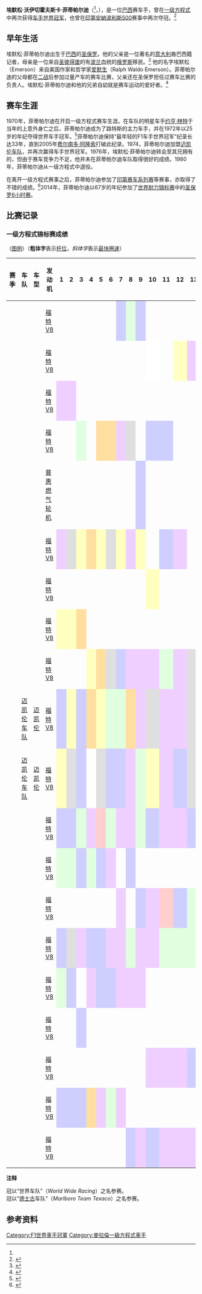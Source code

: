 {{noteTA
|G1=F1
|G2=TO
|G3=Transport
|1=zh-cn:埃默松·菲蒂帕尔迪;zh-tw:埃默森·菲蒂帕爾迪;zh-hk:艾馬臣·菲迪帕迪;
|2=zh-cn:埃默松;zh-tw:埃默森;zh-hk:艾馬臣;
|3=zh-cn:菲蒂帕尔迪;zh-tw:菲蒂帕爾迪;zh-hk:菲迪帕迪;
}}
{{Infobox person
| name = 埃默松·菲蒂帕尔迪<br>
Emerson Fittipaldi
| image = Emerson Fittipaldi.jpg
| caption = 2008年的菲蒂帕尔迪
| nationality = {{BRA}}
| birth_date = {{birth date and age|1946|12|12|df=y}}
| birth_place = {{BRA}}[[圣保罗|圣保罗]]
| relatives = {{le|威尔森·菲蒂帕尔迪|Wilson Fittipaldi}}<small>（哥哥）</small><br>{{le|克里斯蒂安·菲蒂帕尔迪|Christian Fittipaldi}}<small>（侄子）</small><br>{{le|马克斯·帕皮斯|Max Papis}}<small>（[[女婿|女婿]]）</small><br>[[彼得罗·菲蒂帕尔迪|彼得罗·菲蒂帕尔迪]]<small>（孙子）</small><br>{{le|恩佐·菲蒂帕尔迪|Enzo Fittipaldi}}<small>（孙子）</small>
| signature = File:Emerson Fittipaldi autograph.png
| signature_size     = 
| signature_alt      = 
| module = {{Infobox F1 driver
| child=yes 
| Years = {{le|1970年一级方程式赛季|1970 Formula One Season|1970}}–{{le|1972年一级方程式赛季|1980 Formula One Season|1980}}
| Team(s) = {{le|蓮花車隊 (1954年)|Team_Lotus|蓮花}}、[[迈凯伦车队|迈凯伦]]、{{le|菲蒂帕尔迪车队|Fittipaldi Automotive|菲蒂帕尔迪}}
| Races = 149（144次发车）
| Championships = 2（{{le|1972年一级方程式赛季|1972 Formula One Season|1972}}、{{le|1974年一级方程式赛季|1974 Formula One Season|1974}}）
| Wins = 14
| Podiums = 35
| Points = 281
| Poles = 6
| Fastest laps = 6
| First race = {{le|1970年英国大奖赛|1970 British Grand Prix}}
| First win = {{le|1970年美国大奖赛|1970 United States Grand Prix}}
| Last win = {{le|1975年英国大奖赛|1975 British Grand Prix}}
| Last race = {{le|1980年美国大奖赛|1980 United States Grand Prix}}
}}
}}
'''埃默松·沃伊切霍夫斯卡·菲蒂帕尔迪'''（{{lang-pt|Emerson Wojciechowska Fittipaldi}}<ref name=Grande/>，{{bd|1946年|12月12日|catIdx=Fittipaldi}}），是一位[[巴西|巴西]]赛车手，曾在[[一级方程式赛车|一级方程式]]中两次获得[[F1世界车手冠军列表|车手世界冠军]]，也曾在[[印第安納波利斯500|印第安納波利斯500]]赛事中两次夺冠。<ref>{{Cite web|url=http://gptotal.com.br/quando-jim-clark-tentou-e-nao-conseguiu/|title=Quando Jim Clark tentou – e não conseguiu|date=2015-07-22|publisher=GP Total|author=Marcel Pilatti|language=pt|access-date=2022-01-20|archive-date=2022-01-20|archive-url=https://web.archive.org/web/20220120092415/http://gptotal.com.br/quando-jim-clark-tentou-e-nao-conseguiu/}}</ref>

==早年生活==
埃默松·菲蒂帕尔迪出生于[[巴西|巴西]]的[[圣保罗|圣保罗]]。他的父亲是一位著名的[[意大利|意大利]]裔巴西籍记者，母亲是一位来自[[圣彼得堡|圣彼得堡]]的有[[波兰|波兰]]血统的[[俄罗斯|俄罗斯]]移民。<ref>{{cite web|url=http://www.comune.trecchina.pz.it/Trecchina_Storia.aspx|title=Trecchina, un po' di storia|author=Comune di Trecchina|language=pt|access-date=2016-03-17|archive-url=https://web.archive.org/web/20160306010715/http://www.comune.trecchina.pz.it/Trecchina_Storia.aspx|archive-date=2016-03-06|url-status=dead}}</ref>
他的名字埃默松（Emerson）来自美国作家和哲学家[[爱默生|爱默生]]（Ralph Waldo Emerson）。菲蒂帕尔迪的父母都在[[二战|二战]]后参加过量产车的赛车比赛，父亲还在圣保罗担任过赛车比赛的负责人。埃默松·菲蒂帕尔迪和他的兄弟{{le|威尔森·菲蒂帕尔迪|Wilson Fittipaldi}}自幼就是赛车运动的爱好者。<ref>{{cite web |url= http://en.espn.co.uk/f1/motorsport/driver/926.html |title= Emerson Fittipaldi |language= en |access-date= 2018-02-07 |publisher= [[ESPN|ESPN]] |archive-date= 2016-07-14 |archive-url= https://web.archive.org/web/20160714143954/http://en.espn.co.uk/f1/motorsport/driver/926.html }}</ref>
==赛车生涯==
1970年，菲蒂帕尔迪在{{le|蓮花車隊 (1954年)|Team_Lotus|蓮花車隊}}开启一级方程式赛车生涯。在车队的明星车手[[约亨·林特|约亨·林特]]于当年的{{le|1970年意大利大奖赛|1970 Italian Grand Prix|意大利大奖赛}}上意外身亡之后，菲蒂帕尔迪成为了路特斯的主力车手，并在1972年以25岁的年纪夺得世界车手冠军。<ref name=Grande>{{Cite web|date=2020-07-18|title=Na Garagem: Fittipaldi estreia na Fórmula 1 e fecha GP da Inglaterra em 8º - Fórmula 1|url=https://www.grandepremio.com.br/f1/noticias/na-garagem-fittipaldi-estreia-na-formula-1-e-fecha-gp-da-inglaterra-em-8o/|language=pt|access-date=2021-02-01|website=Grande Prêmio|archive-date=2022-01-20|archive-url=https://web.archive.org/web/20220120143603/https://www.grandepremio.com.br/f1/noticias/na-garagem-fittipaldi-estreia-na-formula-1-e-fecha-gp-da-inglaterra-em-8o/}}</ref>菲蒂帕尔迪保持“最年轻的F1车手世界冠军”纪录长达33年，直到2005年[[费尔南多·阿隆索|费尔南多·阿隆索]]打破此纪录。1974，菲蒂帕尔迪加盟[[迈凯伦车队|迈凯伦车队]]，并再次赢得车手世界冠军。1976年，埃默松·菲蒂帕尔迪转会至其兄{{le|威尔森·菲蒂帕尔迪|Wilson Fittipaldi}}拥有的{{le|菲蒂帕尔迪车队|Fittipaldi Automotive}}，但由于赛车竞争力不足，他并未在菲蒂帕尔迪车队取得很好的成绩。1980年，菲蒂帕尔迪从一级方程式中退役。

在离开一级方程式赛事之后，菲蒂帕尔迪参加了[[印第赛车系列赛|印第赛车系列赛]]等赛事，亦取得了不错的成绩。<ref>{{cite web|url=https://www.motorsportmagazine.com/database/drivers/emerson-fittipaldi|title=Emerson Fittipaldi|language=en|access-date=2018-02-07|archive-date=2022-01-20|archive-url=https://web.archive.org/web/20220120091849/https://www.motorsportmagazine.com/database/drivers/emerson-fittipaldi/}}</ref>2014年，菲蒂帕尔迪以67岁的年纪参加了[[世界耐力锦标赛|世界耐力锦标赛]]中的[[2014年世界耐力锦标赛#赛历|圣保罗6小时赛]]。
==比赛记录==
===一级方程式锦标赛成绩===
（[[:Template:F1_driver_results_legend_2|图例]]）（'''粗体字'''表示[[杆位|杆位]]，''斜体字''表示[[最快圈速|最快圈速]]）
{| class="wikitable" style="text-align:center; font-size:90%"
! 赛季
! 车队
! 车型
! 发动机
! 1
! 2
! 3
! 4
! 5
! 6
! 7
! 8
! 9
! 10
! 11
! 12
! 13
! 14
! 15
! 16
! 17
! 名次
! [[一级方程式积分系统|积分]]
|-
|rowspan=2| {{le|1970年一级方程式赛季|1970 Formula One Season|1970}}
!rowspan=2| {{le|蓮花車隊 (1954年)|Team_Lotus|路特斯车队}}
! {{le|蓮花車隊 (1954年)|Team_Lotus|路特斯}}{{le|路特斯49|Lotus 49|49C}}
! [[福特汽车|福特]][[V8发动机|V8]]
| {{le|1970年南非大奖赛|1970 South African Grand Prix|南}}<br />
| {{le|1970年西班牙大奖赛|1970 Spanish Grand Prix|西}}<br />
| {{le|1970年摩纳哥大奖赛|1970 Monaco Grand Prix|摩}}<br />
| {{le|1970年比利时大奖赛|1970 Belgian Grand Prix|比}}<br />
| {{le|1970年荷兰大奖赛|1970 Dutch Grand Prix|荷}}<br />
| {{le|1970年法国大奖赛|1970 French Grand Prix|法}}<br />
|style="background:#CFCFFF;"| {{le|1970年英国大奖赛|1970 British Grand Prix|英}}<br />{{small|8}}
|style="background:#DFFFDF;"| {{le|1970年德国大奖赛|1970 German Grand Prix|德}}<br />{{small|4}}
|style="background:#CFCFFF;"| {{le|1970年奥地利大奖赛|1970 Austrian Grand Prix|奥}}<br />{{small|15}}
|
|
|
|
|
|
|
|
!rowspan=2| 第10名
!rowspan=2| 12
|-
! {{le|蓮花車隊 (1954年)|Team_Lotus|路特斯}}{{le|路特斯72|Lotus 72|72C}}
! [[福特汽车|福特]][[V8发动机|V8]]
|
|
|
|
|
|
|
|
|
|style="background:#FFFFFF;"| {{le|1970年意大利大奖赛|1970 Italian Grand Prix|-{zh-hans:意; zh-tw:義; zh-hk:意;}-}}<br />{{small|DNS}}
| {{le|1970年加拿大大奖赛|1970 Canadian Grand Prix|加}}<br />
|style="background:#FFFFBF;"| {{le|1970年美国大奖赛|1970 United States Grand Prix|美}}<br />{{small|1}}
|style="background:#EFCFFF;"| {{le|1970年墨西哥大奖赛|1970 Mexican Grand Prix|墨}}<br />{{small|Ret}}
|
|
|
|
|-
|rowspan=3| {{le|1971年一级方程式赛季|1971 Formula One Season|1971}}
!rowspan=2| {{le|蓮花車隊 (1954年)|Team_Lotus|路特斯车队}}
! {{le|蓮花車隊 (1954年)|Team_Lotus|路特斯}}{{le|路特斯72|Lotus 72|72C}}
! [[福特汽车|福特]][[V8发动机|V8]]
|style="background:#EFCFFF;"| {{le|1970年南非大奖赛|1971 South African Grand Prix|南}}<br />{{small|Ret}}
|style="background:#EFCFFF;"| {{le|1970年西班牙大奖赛|1971 Spanish Grand Prix|西}}<br />{{small|Ret}}
|
|
|
|
|
|
|
|
|
|
|
|
|
|
|
!rowspan=3| 第6名
!rowspan=3| 16
|-
! {{le|蓮花車隊 (1954年)|Team_Lotus|路特斯}}{{le|路特斯72|Lotus 72|72D}}
! [[福特汽车|福特]][[V8发动机|V8]]
|
|
|style="background:#DFFFDF;"| {{le|1971年摩纳哥大奖赛|1971 Monaco Grand Prix|摩}}<br />{{small|5}}
| {{le|1971年荷兰大奖赛|1971 Dutch Grand Prix|荷}}<br />
|style="background:#FFDF9F;"| {{le|1971年法国大奖赛|1971 French Grand Prix|法}}<br />{{small|3}}
|style="background:#FFDF9F;"| {{le|1971年英国大奖赛|1971 British Grand Prix|英}}<br />{{small|3}}
|style="background:#EFCFFF;"| {{le|1971年德国大奖赛|1971 German Grand Prix|德}}<br />{{small|Ret}}
|style="background:#DFDFDF;"| {{le|1971年澳大利亚大奖赛|1971 Austrian Grand Prix|奥}}<br />{{small|2}}
|
|style="background:#CFCFFF;"| {{le|1971年加拿大大奖赛|1971 Canadian Grand Prix|加}}<br />{{small|7}}
|style="background:#CFCFFF;"| {{le|1971年美国大奖赛|1971 United States Grand Prix|美}}<br />{{small|NC}}
|
|
|
|
|
|
|-
! {{le|蓮花車隊 (1954年)|Team_Lotus|路特斯车队}}{{ref|1|1}}
! {{le|蓮花車隊 (1954年)|Team_Lotus|路特斯}}{{le|路特斯56|Lotus 56|56B}}
! [[普惠公司|普惠]][[燃气轮机|燃气轮机]]
|
|
|
|
|
|
|
|
|style="background:#CFCFFF;"| {{le|1971年意大利大奖赛|1971 Italian Grand Prix|-{zh-hans:意; zh-tw:義; zh-hk:意;}-}}<br />{{small|8}}
|
|
|
|
|
|
|
|
|-
|rowspan=2| {{le|1972 Formula One Season|1972年一级方程式赛季|1972}}
! {{le|蓮花車隊 (1954年)|Team_Lotus|路特斯车队}}
! {{le|蓮花車隊 (1954年)|Team_Lotus|路特斯}}{{le|路特斯72|Lotus 72|72D}}
! [[福特汽车|福特]][[V8发动机|V8]]
|style="background:#EFCFFF;"| {{le|1972年阿根廷大奖赛|1972 Argentine Grand Prix|阿}}<br />{{small|Ret}}
|style="background:#DFDFDF;"| {{le|1972年南非大奖赛|1972 South African Grand Prix|南}}<br />{{small|2}}
|style="background:#FFFFBF;"| {{le|1972年西班牙大奖赛|1972 Spanish Grand Prix|西}}<br />{{small|1}}
|style="background:#FFDF9F;"| '''{{le|1972年摩纳哥大奖赛|1972 Monaco Grand Prix|摩}}'''<br />{{small|3}}
|style="background:#FFFFBF;"| '''{{le|1972年比利时大奖赛|1972 Belgian Grand Prix|比}}'''<br />{{small|1}}
|style="background:#DFDFDF;"| {{le|1972年法国大奖赛|1972 French Grand Prix|法}}<br />{{small|2}}
|style="background:#FFFFBF;"| {{le|1972年英国大奖赛|1972 British Grand Prix|英}}<br />{{small|1}}
|style="background:#EFCFFF;"| {{le|1972年德国大奖赛|1972 German Grand Prix|德}}<br />{{small|Ret}}
|style="background:#FFFFBF;"| '''{{le|1972年奥地利大奖赛|1972 Austrian Grand Prix|奥}}'''<br />{{small|1}}
|
|style="background:#CFCFFF;"| {{le|1972年加拿大大奖赛|1972 Canadian Grand Prix|加}}<br />{{small|11}}
|style="background:#EFCFFF;"| {{le|1972年美国大奖赛|1972 United States Grand Prix|美}}<br />{{small|Ret}}
|
|
|
|
|
|style="background:#FFFFBF;" rowspan=2| '''冠军'''
|style="background:#FFFFBF;" rowspan=2| '''61'''
|-
! {{le|蓮花車隊 (1954年)|Team_Lotus|路特斯车队}}{{ref|1|1}}
! {{le|蓮花車隊 (1954年)|Team_Lotus|路特斯}}{{le|路特斯72|Lotus 72|72D}}
! [[福特汽车|福特]][[V8发动机|V8]]
|
|
|
|
|
|
|
|
|
|style="background:#FFFFBF;"| {{le|1972年意大利大奖赛|1972 Italian Grand Prix|-{zh-hans:意; zh-tw:義; zh-hk:意;}-}}<br />{{small|1}}
|
|
|
|
|
|
|
|-
|rowspan=2| {{le|1973 Formula One Season|1973年一级方程式赛季|1973}}
!rowspan=2| {{le|蓮花車隊 (1954年)|Team_Lotus|路特斯车队}}
! {{le|蓮花車隊 (1954年)|Team_Lotus|路特斯}}{{le|路特斯72|Lotus 72|72D}}
! [[福特汽车|福特]][[V8发动机|V8]]
|style="background:#FFFFBF;"| ''{{le|1973年阿根廷大奖赛|1973 Argentine Grand Prix|阿}}''<br />{{small|1}}
|style="background:#FFFFBF;"| ''{{le|1973年巴西大奖赛|1973 Brazilian Grand Prix|巴}}''<br />{{small|1}}
|style="background:#FFDF9F;"| ''{{le|1973年南非大奖赛|1973 South African Grand Prix|南}}''<br />{{small|3}}
|
|
|
|
|
|
|
|
|
|
|
|
|
|
|style="background:#DFDFDF;" rowspan=2| '''亚军'''
|style="background:#DFDFDF;" rowspan=2| '''55'''
|-
! {{le|蓮花車隊 (1954年)|Team_Lotus|路特斯}}{{le|路特斯72|Lotus 72|72E}}
! [[福特汽车|福特]][[V8发动机|V8]]
|
|
|
|style="background:#FFFFBF;"| {{le|1973年西班牙大奖赛|1973 Spanish Grand Prix|西}}<br />{{small|1}}
|style="background:#FFDF9F;"| {{le|1973年比利时大奖赛|1973 Belgian Grand Prix|比}}<br />{{small|3}}
|style="background:#DFDFDF;"| ''{{le|1973年摩纳哥大奖赛|1973 Monaco Grand Prix|摩}}''<br />{{small|2}}
|style="background:#CFCFFF;"| {{le|1973年瑞典大奖赛|1973 Swedish Grand Prix|瑞}}<br />{{small|12}}
|style="background:#EFCFFF;"| {{le|1973年法国大奖赛|1973 French Grand Prix|法}}<br />{{small|Ret}}
|style="background:#EFCFFF;"| {{le|1973年英国大奖赛|1973 British Grand Prix|英}}<br />{{small|Ret}}
|style="background:#EFCFFF;"| {{le|1973年荷兰大奖赛|1973 Dutch Grand Prix|荷}}<br />{{small|Ret}}
|style="background:#DFFFDF;"| {{le|1973年德国大奖赛|1973 German Grand Prix|德}}<br />{{small|6}}
|style="background:#EFCFFF;"| '''{{le|1973年奥地利大奖赛|1973 Austrian Grand Prix|奥}}'''<br />{{small|Ret}}
|style="background:#DFDFDF;"| {{le|1973年意大利大奖赛|1973 Italian Grand Prix|-{zh-hans:意; zh-tw:義; zh-hk:意;}-}}<br />{{small|2}}
|style="background:#DFDFDF;"| ''{{le|1973年加拿大大奖赛|1973 Canadian Grand Prix|加}}''<br />{{small|2}}
|style="background:#DFFFDF;"| {{le|1973年美国大奖赛|1973 United States Grand Prix|美}}<br />{{small|6}}
|
|
|-
| {{le|1974年一级方程式赛季|1974 Formula One Season|1974}}
! [[迈凯伦车队|迈凯伦车队]]{{ref|2|2}}
! [[迈凯伦车队|迈凯伦]]{{le|迈凯伦M23|McLaren M23|M23}}
! [[福特汽车|福特]][[V8发动机|V8]]
|style="background:#CFCFFF;"| {{le|1974年阿根廷大奖赛|1974 Argentine Grand Prix|阿}}<br />{{small|10}}
|style="background:#FFFFBF;"| '''{{le|1974年巴西大奖赛|1974 Brazilian Grand Prix|巴}}'''<br />{{small|1}}
|style="background:#CFCFFF;"| {{le|1974年南非大奖赛|1974 South African Grand Prix|南}}<br />{{small|7}}
|style="background:#FFDF9F;"| {{le|1974年西班牙大奖赛|1974 Spanish Grand Prix|西}}<br />{{small|3}}
|style="background:#FFFFBF;"| {{le|1974年比利时大奖赛|1974 Belgian Grand Prix|比}}<br />{{small|1}}
|style="background:#DFFFDF;"| {{le|1974年摩纳哥大奖赛|1974 Monaco Grand Prix|摩}}<br />{{small|5}}
|style="background:#DFFFDF;"| {{le|1974年瑞典大奖赛|1974 Swedish Grand Prix|瑞}}<br />{{small|4}}
|style="background:#FFDF9F;"| {{le|1974年荷兰大奖赛|1974 Dutch Grand Prix|荷}}<br />{{small|3}}
|style="background:#EFCFFF;"| {{le|1974年法国大奖赛|1974 French Grand Prix|法}}<br />{{small|Ret}}
|style="background:#DFDFDF;"| {{le|1974年英国大奖赛|1974 British Grand Prix|英}}<br />{{small|2}}
|style="background:#EFCFFF;"| {{le|1974年德国大奖赛|1974 German Grand Prix|德}}<br />{{small|Ret}}
|style="background:#EFCFFF;"| {{le|1974年奥地利大奖赛|1974 Austrian Grand Prix|奥}}<br />{{small|Ret}}
|style="background:#DFDFDF;"| {{le|1974年意大利大奖赛|1974 Italian Grand Prix|-{zh-hans:意; zh-tw:義; zh-hk:意;}-}}<br />{{small|2}}
|style="background:#FFFFBF;"| '''{{le|1974年加拿大大奖赛|1974 Canadian Grand Prix|加}}'''<br />{{small|1}}
|style="background:#DFFFDF;"| {{le|1974年美国大奖赛|1974 United States Grand Prix|美}}<br />{{small|4}}
|
|
|style="background:#FFFFBF;"| '''冠军'''
|style="background:#FFFFBF;"| '''55'''
|-
| {{le|1975年一级方程式赛季|1975 Formula One Season|1975}}
! [[迈凯伦车队|迈凯伦车队]]
! [[迈凯伦车队|迈凯伦]]{{le|迈凯伦M23|McLaren M23|M23}}
! [[福特汽车|福特]][[V8发动机|V8]]
|style="background:#FFFFBF;"| {{le|1975年阿根廷大奖赛|1975 Argentine Grand Prix|阿}}<br />{{small|1}}
|style="background:#DFDFDF;"| {{le|1975年巴西大奖赛|1975 Brazilian Grand Prix|巴}}<br />{{small|2}}
|style="background:#CFCFFF;"| {{le|1975年南非大奖赛|1975 South African Grand Prix|南}}<br />{{small|NC}}
|style="background:#FFFFFF;"| {{le|1975年西班牙大奖赛|1975 Spanish Grand Prix|西}}<br />{{small|DNS}}
|style="background:#DFDFDF;"| {{le|1975年摩纳哥大奖赛|1975 Monaco Grand Prix|摩}}<br />{{small|2}}
|style="background:#CFCFFF;"| {{le|1975年比利时大奖赛|1975 Belgian Grand Prix|比}}<br />{{small|7}}
|style="background:#CFCFFF;"| {{le|1975年瑞典大奖赛|1975 Swedish Grand Prix|瑞}}<br />{{small|8}}
|style="background:#EFCFFF;"| {{le|1975年荷兰大奖赛|1975 Dutch Grand Prix|荷}}<br />{{small|Ret}}
|style="background:#DFFFDF;"| {{le|1975年法国大奖赛|1975 French Grand Prix|法}}<br />{{small|4}}
|style="background:#FFFFBF;"| {{le|1975年英国大奖赛|1975 British Grand Prix|英}}<br />{{small|1}}
|style="background:#EFCFFF;"| {{le|1975年德国大奖赛|1975 German Grand Prix|德}}<br />{{small|Ret}}
|style="background:#CFCFFF;"| {{le|1975年奥地利大奖赛|1975 Austrian Grand Prix|奥}}<br />{{small|9}}
|style="background:#DFDFDF;"| {{le|1975年意大利大奖赛|1975 Italian Grand Prix|-{zh-hans:意; zh-tw:義; zh-hk:意;}-}}<br />{{small|2}}
|style="background:#DFDFDF;"| ''{{le|1975年美国大奖赛|1975 United States Grand Prix|美}}''<br />{{small|2}}
|
|
|
|style="background:#DFDFDF;"| '''亚军'''
|style="background:#DFDFDF;"| '''45'''
|-
| {{le|1976年一级方程式赛季|1976 Formula One Season|1976}}
! {{le|菲蒂帕尔迪车队|Fittipaldi Automotive}}
! {{le|菲蒂帕尔迪车队|Fittipaldi Automotive|菲蒂帕尔迪}}{{le|菲蒂帕尔迪FD04|Fittipaldi FD04|FD04}}
! [[福特汽车|福特]][[V8发动机|V8]]
|style="background:#CFCFFF;"| {{le|1976年巴西大奖赛|1976 Brazilian Grand Prix|巴}}<br />{{small|13}}
|style="background:#CFCFFF;"| {{le|1976年南非大奖赛|1976 South African Grand Prix|南}}<br />{{small|17}}
|style="background:#DFFFDF;"| {{le|1976年美国西部大奖赛|1976 United States Grand Prix West|美西}}<br />{{small|6}}
|style="background:#EFCFFF;"| {{le|1976年西班牙大奖赛|1976 Spanish Grand Prix|西}}<br />{{small|Ret}}
|style="background:#FFCFCF;"| {{le|1976年比利时大奖赛|1976 Belgian Grand Prix|比}}<br />{{small|DNQ}}
|style="background:#DFFFDF;"| {{le|1976年摩纳哥大奖赛|1976 Monaco Grand Prix|摩}}<br />{{small|6}}
|style="background:#EFCFFF;"| {{le|1976年瑞典大奖赛|1976 Swedish Grand Prix|瑞}}<br />{{small|Ret}}
|style="background:#EFCFFF;"| {{le|1976年法国大奖赛|1976 French Grand Prix|法}}<br />{{small|Ret}}
|style="background:#DFFFDF;"| {{le|1976年英国大奖赛|1976 British Grand Prix|英}}<br />{{small|6}}
|style="background:#CFCFFF;"| {{le|1976年德国大奖赛|1976 German Grand Prix|德}}<br />{{small|13}}
|style="background:#EFCFFF;"| {{le|1976年奥地利大奖赛|1976 Austrian Grand Prix|奥}}<br />{{small|Ret}}
|style="background:#EFCFFF;"| {{le|1976年荷兰大奖赛|1976 Dutch Grand Prix|荷}}<br />{{small|Ret}}
|style="background:#CFCFFF;"| {{le|1976年意大利大奖赛|1976 Italian Grand Prix|-{zh-hans:意; zh-tw:義; zh-hk:意;}-}}<br />{{small|15}}
|style="background:#EFCFFF;"| {{le|1976年加拿大大奖赛|1976 Canadian Grand Prix|加}}<br />{{small|Ret}}
|style="background:#CFCFFF;"| {{le|1976年美国大奖赛|1976 United States Grand Prix|美}}<br />{{small|9}}
|style="background:#EFCFFF;"| {{le|1976年日本大奖赛|1976 Japanese Grand Prix|日}}<br />{{small|Ret}}
|
! 第17名
! 3
|-
|rowspan=2| {{le|1977年一级方程式赛季|1977 Formula One Season|1977}}
!rowspan=2| {{le|菲蒂帕尔迪车队|Fittipaldi Automotive}}
! {{le|菲蒂帕尔迪车队|Fittipaldi Automotive|菲蒂帕尔迪}}{{le|菲蒂帕尔迪FD04|Fittipaldi FD04|FD04}}
! [[福特汽车|福特]][[V8发动机|V8]]
|style="background:#DFFFDF;"| {{le|1977年阿根廷大奖赛|1977 Argentine Grand Prix|阿}}<br />{{small|4}}
|style="background:#DFFFDF;"| {{le|1977年巴西大奖赛|1977 Brazilian Grand Prix|巴}}<br />{{small|4}}
|style="background:#CFCFFF;"| {{le|1977年南非大奖赛|1977 South African Grand Prix|南}}<br />{{small|10}}
|style="background:#DFFFDF;"| {{le|1977年美国西部大奖赛|1977 United States Grand Prix West|美西}}<br />{{small|5}}
|style="background:#CFCFFF;"| {{le|1977年西班牙大奖赛|1977 Spanish Grand Prix|西}}<br />{{small|14}}
|style="background:#EFCFFF;"| {{le|1977年摩纳哥大奖赛|1977 Monaco Grand Prix|摩}}<br />{{small|Ret}}
|
|style="background:#CFCFFF;"| {{le|1977年瑞典大奖赛|1977 Swedish Grand Prix|瑞}}<br />{{small|18}}
|
|
|
|
|
|
|
|
|
!rowspan=2| 第12名
!rowspan=2| 11
|-
! {{le|菲蒂帕尔迪车队|Fittipaldi Automotive|菲蒂帕尔迪}}{{le|菲蒂帕尔迪F5|Fittipaldi F5|F5}}
! [[福特汽车|福特]][[V8发动机|V8]]
|
|
|
|
|
|
|style="background:#EFCFFF;"| {{le|1977年比利时大奖赛|1977 Belgian Grand Prix|比}}<br />{{small|Ret}}
|
|style="background:#CFCFFF;"| {{le|1977年法国大奖赛|1977 French Grand Prix|法}}<br />{{small|11}}
|style="background:#EFCFFF;"| {{le|1977年英国大奖赛|1977 British Grand Prix|英}}<br />{{small|Ret}}
|style="background:#FFCFCF;"| {{le|1977年德国大奖赛|1977 German Grand Prix|德}}<br />{{small|DNQ}}
|style="background:#CFCFFF;"| {{le|1977年奥地利大奖赛|1977 Austrian Grand Prix|奥}}<br />{{small|11}}
|style="background:#DFFFDF;"| {{le|1977年荷兰大奖赛|1977 Dutch Grand Prix|荷}}<br />{{small|4}}
|style="background:#FFCFCF;"| {{le|1977年意大利大奖赛|1977 Italian Grand Prix|-{zh-hans:意; zh-tw:義; zh-hk:意;}-}}<br />{{small|DNQ}}
|style="background:#CFCFFF;"| {{le|1977年美国大奖赛|1977 United States Grand Prix|美}}<br />{{small|13}}
|style="background:#EFCFFF;"| {{le|1977年加拿大大奖赛|1977 Canadian Grand Prix|加}}<br />{{small|Ret}}
| {{le|1977年日本大奖赛|1977 Japanese Grand Prix|日}}<br />
|-
| {{le|1978年一级方程式赛季|1978 Formula One season|1978}}
! {{le|菲蒂帕尔迪车队|Fittipaldi Automotive}}
! {{le|菲蒂帕尔迪车队|Fittipaldi Automotive|菲蒂帕尔迪}}{{le|菲蒂帕尔迪F5|Fittipaldi F5|F5A}}
! [[福特汽车|福特]][[V8发动机|V8]]
|style="background:#CFCFFF;"| {{le|1978年阿根廷大奖赛|1978 Argentine Grand Prix|阿}}<br />{{small|9}}
|style="background:#DFDFDF;"| {{le|1978年巴西大奖赛|1978 Brazilian Grand Prix|巴}}<br />{{small|2}}
|style="background:#EFCFFF;"| {{le|1978年南非大奖赛|1978 South African Grand Prix|南}}<br />{{small|Ret}}
|style="background:#CFCFFF;"| {{le|1978年美国西部大奖赛|1978 United States Grand Prix West|美西}}<br />{{small|8}}
|style="background:#CFCFFF;"| {{le|1978年摩纳哥大奖赛|1978 Monaco Grand Prix|摩}}<br />{{small|9}}
|style="background:#EFCFFF;"| {{le|1978年比利时大奖赛|1978 Belgian Grand Prix|比}}<br />{{small|Ret}}
|style="background:#EFCFFF;"| {{le|1978年西班牙大奖赛|1978 Spanish Grand Prix|西}}<br />{{small|Ret}}
|style="background:#DFFFDF;"| {{le|1978年瑞典大奖赛|1978 Swedish Grand Prix|瑞}}<br />{{small|6}}
|style="background:#EFCFFF;"| {{le|1978年法国大奖赛|1978 French Grand Prix|法}}<br />{{small|Ret}}
|style="background:#EFCFFF;"| {{le|1978年英国大奖赛|1978 British Grand Prix|英}}<br />{{small|Ret}}
|style="background:#DFFFDF;"| {{le|1978年德国大奖赛|1978 German Grand Prix|德}}<br />{{small|4}}
|style="background:#DFFFDF;"| {{le|1978年奥地利大奖赛|1978 Austrian Grand Prix|奥}}<br />{{small|4}}
|style="background:#DFFFDF;"| {{le|1978年荷兰大奖赛|1978 Dutch Grand Prix|荷}}<br />{{small|5}}
|style="background:#CFCFFF;"| {{le|1978年意大利大奖赛|1978 Italian Grand Prix|-{zh-hans:意; zh-tw:義; zh-hk:意;}-}}<br />{{small|8}}
|style="background:#DFFFDF;"| {{le|1978年美国大奖赛|1978 United States Grand Prix|美}}<br />{{small|5}}
|style="background:#EFCFFF;"| {{le|1978年加拿大大奖赛|1978 Canadian Grand Prix|加}}<br />{{small|Ret}}
|
! 第10名
! 17
|-
|rowspan=3| {{le|1979年一级方程式赛季|1979 Formula One Season|1979}}
!rowspan=3| {{le|菲蒂帕尔迪车队|Fittipaldi Automotive}}
! {{le|菲蒂帕尔迪车队|Fittipaldi Automotive|菲蒂帕尔迪}}{{le|菲蒂帕尔迪F5|Fittipaldi F5|F5A}}
! [[福特汽车|福特]][[V8发动机|V8]]
|style="background:#DFFFDF;"| {{le|1979年阿根廷大奖赛|1979 Argentine Grand Prix|阿}}<br />{{small|6}}
|style="background:#CFCFFF;"| {{le|1979年巴西大奖赛|1979 Brazilian Grand Prix|巴}}<br />{{small|11}}
|
|style="background:#EFCFFF;"| {{le|1979年美国西部大奖赛|1979 United States Grand Prix West|美西}}<br />{{small|Ret}}
|style="background:#CFCFFF;"| {{le|1979年西班牙大奖赛|1979 Spanish Grand Prix|西}}<br />{{small|11}}
|style="background:#CFCFFF;"| {{le|1979年比利时大奖赛|1979 Belgian Grand Prix|比}}<br />{{small|9}}
|style="background:#EFCFFF;"| {{le|1979年摩纳哥大奖赛|1979 Monaco Grand Prix|摩}}<br />{{small|Ret}}
|style="background:#EFCFFF;"| {{le|1979年法国大奖赛|1979 French Grand Prix|法}}<br />{{small|Ret}}
|style="background:#EFCFFF;"| {{le|1979年英国大奖赛|1979 British Grand Prix|英}}<br />{{small|Ret}}
|
|
|
|
|
|
|
|
!rowspan=3| 第21名
!rowspan=3| 1
|-
! {{le|菲蒂帕尔迪车队|Fittipaldi Automotive|菲蒂帕尔迪}}{{le|菲蒂帕尔迪F6|Fittipaldi F6|F6}}
! [[福特汽车|福特]][[V8发动机|V8]]
|
|
|style="background:#CFCFFF;"| {{le|1979年南非大奖赛|1979 South African Grand Prix|南}}<br />{{small|13}}
|
|
|
|
|
|
|
|
|
|
|
|
|
|
|-
! {{le|菲蒂帕尔迪车队|Fittipaldi Automotive|菲蒂帕尔迪}}{{le|菲蒂帕尔迪F6|Fittipaldi F6|F6A}}
! [[福特汽车|福特]][[V8发动机|V8]]
|
|
|
|
|
|
|
|
|
|style="background:#EFCFFF;"| {{le|1979年德国大奖赛|1979 German Grand Prix|德}}<br />{{small|Ret}}
|style="background:#EFCFFF;"| {{le|1979年奥地利大奖赛|1979 Austrian Grand Prix|奥}}<br />{{small|Ret}}
|style="background:#EFCFFF;"| {{le|1979年荷兰大奖赛|1979 Dutch Grand Prix|荷}}<br />{{small|Ret}}
|style="background:#CFCFFF;"| {{le|1979年意大利大奖赛|1979 Italian Grand Prix|-{zh-hans:意; zh-tw:義; zh-hk:意;}-}}<br />{{small|8}}
|style="background:#CFCFFF;"| {{le|1979年加拿大大奖赛|1979 Canadian Grand Prix|加}}<br />{{small|8}}
|style="background:#CFCFFF;"| {{le|1979年美国大奖赛|1979 United States Grand Prix|美}}<br />{{small|7}}
|
|
|-
|rowspan=2| {{le|1980年一级方程式赛季|1980 Formula One Season|1980}}
!rowspan=2| {{le|菲蒂帕尔迪车队|Fittipaldi Automotive}}
! {{le|菲蒂帕尔迪车队|Fittipaldi Automotive|菲蒂帕尔迪}}{{le|菲蒂帕尔迪F7|Fittipaldi F7|F7}}
! [[福特汽车|福特]][[V8发动机|V8]]
|style="background:#CFCFFF;"| {{le|1980年阿根廷大奖赛|1980 Argentine Grand Prix|阿}}<br />{{small|NC}}
|style="background:#CFCFFF;"| {{le|1980年巴西大奖赛|1980 Brazilian Grand Prix|巴}}<br />{{small|15}}
|style="background:#CFCFFF;"| {{le|1980年南非大奖赛|1980 South African Grand Prix|南}}<br />{{small|8}}
|style="background:#FFDF9F;"| {{le|1980年美国西部大奖赛|1980 United States Grand Prix West|美西}}<br />{{small|3}}
|style="background:#EFCFFF;"| {{le|1980年比利时大奖赛|1980 Belgian Grand Prix|比}}<br />{{small|Ret}}
|style="background:#DFFFDF;"| {{le|1980年摩纳哥大奖赛|1980 Monaco Grand Prix|摩}}<br />{{small|6}}
|style="background:#EFCFFF;"| {{le|1980年法国大奖赛|1980 French Grand Prix|法}}<br />{{small|Ret}}
|
|
|
|
|
|
|
|
|
|
!rowspan=2| 第15名
!rowspan=2| 5
|-
! {{le|菲蒂帕尔迪车队|Fittipaldi Automotive|菲蒂帕尔迪}}{{le|菲蒂帕尔迪F8|Fittipaldi F8|F8}}
! [[福特汽车|福特]][[V8发动机|V8]]
|
|
|
|
|
|
|
|style="background:#CFCFFF;"| {{le|1980年英国大奖赛|1980 British Grand Prix|英}}<br />{{small|12}}
|style="background:#EFCFFF;"| {{le|1980年德国大奖赛|1980 German Grand Prix|德}}<br />{{small|Ret}}
|style="background:#CFCFFF;"| {{le|1980年奥地利大奖赛|1980 Austrian Grand Prix|奥}}<br />{{small|11}}
|style="background:#EFCFFF;"| {{le|1980年荷兰大奖赛|1980 Dutch Grand Prix|荷}}<br />{{small|Ret}}
|style="background:#EFCFFF;"| {{le|1980年意大利大奖赛|1980 Italian Grand Prix|-{zh-hans:意; zh-tw:義; zh-hk:意;}-}}<br />{{small|Ret}}
|style="background:#EFCFFF;"| {{le|1980年加拿大大奖赛|1980 Canadian Grand Prix|加}}<br />{{small|Ret}}
|style="background:#EFCFFF;"| {{le|1980年美国大奖赛|1980 United States Grand Prix|美}}<br />{{small|Ret}}
|
|
|
|}
;'''注释'''
{{note|1|1}}冠以“世界车队”（''World Wide Racing''）之名参赛。<br>
{{note|2|2}}冠以“[[德士古|德士古]]车队”（''Marlboro Team Texaco''）之名参赛。

==参考资料==
{{reflist}}
{{F1车手世界冠军}}
{{迈凯伦车队}}

{{Authority control}}
[[Category:F1世界車手冠軍|Category:F1世界車手冠軍]]
[[Category:麥拉倫一級方程式車手|Category:麥拉倫一級方程式車手]]